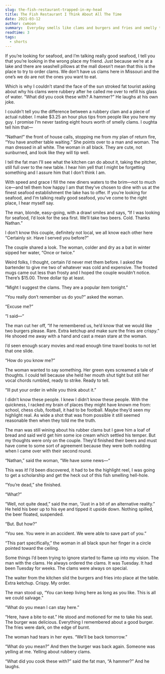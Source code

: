 ```yaml
---
slug: the-fish-restaurant-trapped-in-my-head
title: The Fish Restaurant I Think About All The Time
date: 2021-03-12
author: cwmoon
summary:  Everyday smells like clams and burgers and fries and smelly tourists. 
readtime: 3
tags:
  - shorts
---
```


If you’re looking for seafood, and I’m talking really good seafood, I tell you that you’re looking in the wrong place my friend. Just because we’re at a lake and there are seashell pillows at the mall doesn’t mean that this is the place to try to order clams. We don’t have us clams here in Missouri and the one’s we do are not the ones you want to eat. 

Which is why I couldn’t stand the face of the sun stroked fat tourist asking about why his clams were rubbery after he called me over to refill his glass of water. “What did you cook these with? A hammer?” He laughs at his own joke. 

I couldn’t tell you the difference between a rubbery clam and a piece of actual rubber. I make $3.25 an hour plus tips from people like you here my guy. I promise I’m never tasting eight hours worth of smelly clams. I oughta tell him that—

“Nathan!” the front of house calls, stopping me from my plan of return fire, “You have another table waiting.”  She points over to a man and woman. The man dressed in all white. The woman in all black. They are cute, not sunburned, and look like they will tip well. 

I tell the fat man I’ll see what the kitchen can do about it, taking the pitcher, still full over to the new table. I hear him yell that I might be forgetting something and I assure him that I don’t think I am. 

With speed and grace I fill the new diners waters to the brim—not to much ice—and tell them how happy I am that they’ve chosen to dine with us at the finest seafood establishment the lake has to offer. If you’re looking for seafood, and I’m talking really good seafood, you’ve come to the right place, I hear myself say. 

The man, blonde, easy-going, with a drawl smiles and says, “If I was looking for seafood, I’d look for the sea first. We’ll take two beers. Cold. Thanks Nathan.” 

I don’t know this couple, definitely not local, we all know each other here “Certainly sir. Have I served you before?”

The couple shared a look. The woman, colder and dry as a bat in winter sipped her water, “Once or twice.” 

Weird folks, I thought, certain I’d never met them before. I asked the bartender to give me two of whatever was cold and expensive. The frosted mugs came out less than frosty and I hoped the couple wouldn’t notice. There’s $15.00. Three dollar tip at least. 

“Might I suggest the clams. They are a popular item tonight.” 

“You really don’t remember us do you?” asked the woman.

“Excuse me?”

“I said—“

The man cut her off, “If he remembered us, he’d know that we would like two burgers please. Rare. Extra ketchup and make sure the fries are crispy.” He shooed me away with a hand and cast a mean stare at the woman. 

I’d seen enough scary movies and read enough time travel books to not let that one slide. 

“How do you know me?”

The woman wanted to say something. Her green eyes screamed a tale of thoughts. I could tell because she held her mouth shut tight but still her vocal chords rumbled, ready to strike. Ready to tell. 

“Ill put your order in while you think about it.” 

I didn’t know these people. I knew I didn’t know these people.  With the quickness, I racked my brain of places they might have known me from: school, chess club, football, it had to be football. Maybe they’d seen my highlight real. As wide a shot that was from possible it still seemed reasonable then when they told me the truth. 

The man was still wining about his rubber clams but I gave him a loaf of bread and said we’d get him some ice cream which settled his temper. But my thoughts were only on the couple. They’d finished their beers and must have come to some sort of agreement because they were both nodding when I came over with their second round. 

“Nathan,” said the woman, “We have some news—“ 

This was it! I’d been discovered, it had to be the highlight reel, I was going to get a scholarship and get the heck out of this fish smelling hell-hole. 

“You’re dead,” she finished. 

“What?” 

“Well, not quite dead,” said the man, “Just in a bit of an alternative reality.” He held his beer up to his eye and tipped it upside down. Nothing spilled, the beer floated, suspended. 

“But. But how?”
 
“You see. You were in an accident. We were able to save part of you.” 

“This part specifically,” the woman in all black spun her finger in a circle pointed toward the ceiling. 

Some things I’d been trying to ignore started to flame up into my vision. The man with the clams. He always ordered the clams. It was Tuesday. It had been Tuesday for weeks. The clams were always on special. 

The waiter from the kitchen slid the burgers and fries into place at the table. Extra ketchup. Crispy. My order. 

The man stood up, “You can keep living here as long as you like. This is all we could salvage.” 

“What do you mean I can stay here.”

“Here, have a bite to eat.” He stood and motioned for me to take his seat. The burger was delicious. Everything I remembered about a good burger. The fries were dark, on the edge of burnt. 

The woman had tears in her eyes. “We’ll be back tomorrow.”

“What do you mean?”  And then the burger was back again. Someone was yelling at me. Yelling about rubbery clams. 

“What did you cook these with?” said the fat man, “A hammer?” And he laughs. 







